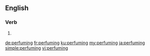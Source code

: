 ==English==

===Verb===
{{head|en|present participle}}

# {{present participle of|perfume|lang=en|nocat=1}}

[[de:perfuming]]
[[fr:perfuming]]
[[ku:perfuming]]
[[my:perfuming]]
[[ja:perfuming]]
[[simple:perfuming]]
[[vi:perfuming]]